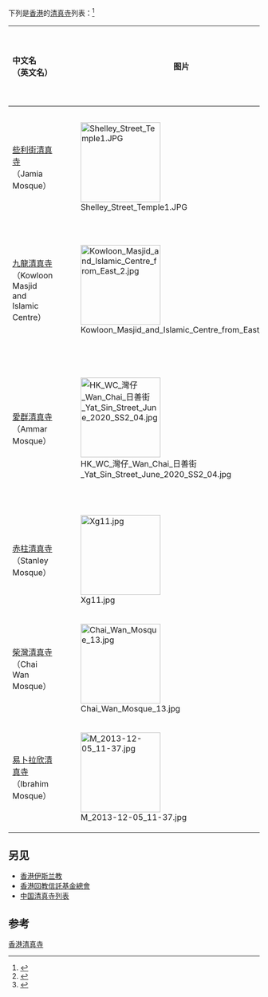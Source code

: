 下列是[[香港|香港]]的[[清真寺|清真寺]]列表：<ref>{{cite web |url=http://www.islam.org.hk/eng/E-address_mosque.asp |title=Mosques in Hong Kong |publisher=Islam.org.hk |access-date=2014-04-21 |archive-date=2017-07-15 |archive-url=https://web.archive.org/web/20170715195204/http://www.islam.org.hk/eng/E-address_mosque.asp |dead-url=yes }}</ref>

{{Location map+|Hong Kong|width=550|float=center|caption=香港清真寺位置
|places=
  {{Location map~|Hong Kong|lat_deg=22|lat_min=16.8|lon_deg=114|lon_min=9.1|position=left|mark=Blue pog.svg|background=|label=<small>[[些利街清真寺|些利街清真寺]]</small>}}
  {{Location map~|Hong Kong|lat_deg=22|lat_min=18|lon_deg=114|lon_min=10.30|position=right|mark=Blue pog.svg|background=|label=<small>[[九龙清真寺|九龙清真寺]]</small>}}
  {{Location map~|Hong Kong|lat_deg=22|lat_min=16.65|lon_deg=114|lon_min=10.73|position=right|mark=Blue pog.svg|background=|label=<small>[[爱群清真寺|爱群清真寺]]</small>}}
  {{Location map~|Hong Kong|lat_deg=22|lat_min=15|lon_deg=114|lon_min=14|position=right|mark=Blue pog.svg|background=|label=<small>[[柴灣清真寺|柴灣清真寺]]</small>}}
  {{Location map~|Hong Kong|lat_deg=22|lat_min=13|lon_deg=114|lon_min=13|position=right|mark=Blue pog.svg|background=|label=<small>[[赤柱清真寺|赤柱清真寺]]</small>}}
{{Location map~|Hong Kong|lat_deg=22|lat_min=18.30|lon_deg=114|lon_min=09.70|position=left|mark=Blue pog.svg|background=|label=<small>[[易卜拉欣清真寺|易卜拉欣清真寺]]</small>}}

}}

{| class="wikitable sortable"
|-
!  style="text-align:left; width:100px;"|中文名<br/>（英文名）
!  style="text-align:center; width:160px;" class="unsortable"|图片
!  style="text-align:left; width:100px;"|位置
!  style="text-align:left; width:100px;"|建造
!  style="text-align:left; width:100px;"|顺序
!  style="text-align:left; width:100px;"|最近的车站

|- valign=top
| [[些利街清真寺|些利街清真寺]]<br/>（Jamia Mosque）
| [[File:Shelley_Street_Temple1.JPG|160x160px]]
| [[半山区|半山区]]
| 1890 （最初的建筑）<br>1905 （现在的建筑）
| 第1家清真寺
| [[中环站|中环站]]

|- valign=top
| [[九龍清真寺|九龍清真寺]]<br/>（Kowloon Masjid and Islamic Centre）
| [[File:Kowloon_Masjid_and_Islamic_Centre_from_East_2.jpg|160x160px]]
| [[尖沙咀|尖沙咀]]
| 1896 （最初的建筑）<br>1984 （现在的建筑）
| 第2家清真寺
| [[尖沙咀站|尖沙咀站]]

|- valign=top
| [[愛群清真寺|愛群清真寺]]<br/>（Ammar Mosque）
| [[File:HK_WC_灣仔_Wan_Chai_日善街_Yat_Sin_Street_June_2020_SS2_04.jpg|160x160px]]
| [[湾仔|湾仔]]
| 1967 （最初的建筑）<ref>{{Cite journal|url=https://openaccess.leidenuniv.nl/bitstream/handle/1887/16773/ISIM_10_Contested_Mosques_in_Hong_Kong.pdf?sequence=1 |title=Contested Mosques in Hong Kong|journal=Isim Newsletter|year=2002|volume=10|issue=1|pages=14|last1=Wai-Yip|first1=H.|accessdate=2016-06-14 |archive-date=2016-03-03 |archive-url=https://web.archive.org/web/20160303235302/https://openaccess.leidenuniv.nl/bitstream/handle/1887/16773/ISIM_10_Contested_Mosques_in_Hong_Kong.pdf?sequence=1 |dead-url=no }}</ref><br>1981年9月14日 （现在的建筑）
| 第3家清真寺
| [[铜锣湾站|铜锣湾站]] / [[湾仔站|湾仔站]]

|- valign=top
| [[赤柱清真寺|赤柱清真寺]]<br/>（Stanley Mosque）
| [[File:Xg11.jpg|160x160px]]
| [[赤柱|赤柱]]
| 1937年1月1日
| 第4家清真寺
| [[海洋公園站|海洋公園站]]

|- valign=top
| [[柴灣清真寺|柴灣清真寺]]<br/>（Chai Wan Mosque）
| [[File:Chai_Wan_Mosque_13.jpg|160x160px]]
| 柴湾
| 1963年8月4日
| 第5家清真寺
| 柴湾站

|- valign=top
| [[易卜拉欣清真寺|易卜拉欣清真寺]]<br>（Ibrahim Mosque）
| [[File:M_2013-12-05_11-37.jpg|160x160px]]
| [[旺角|旺角]]<ref>{{Cite web|url=http://uwuhk.org/portfolio-items/masjid-ibrahim/|title=Masjid E Ibrahim|last=Temel|first=Mesut|website=United Welfare Union Limited|language=en-GB|access-date=2020-02-23}}</ref>
| 2013年11月24日
| 第6家清真寺
| [[旺角站|旺角站]]
|}

== 另见 ==
{{commons category|香港清真寺}}
* [[香港伊斯兰教|香港伊斯兰教]]
* [[香港回教信託基金總會|香港回教信託基金總會]]
* [[中国清真寺列表|中国清真寺列表]]

== 参考 ==
{{reflist}}

{{清真寺列表}}
[[Category:香港清真寺|]]